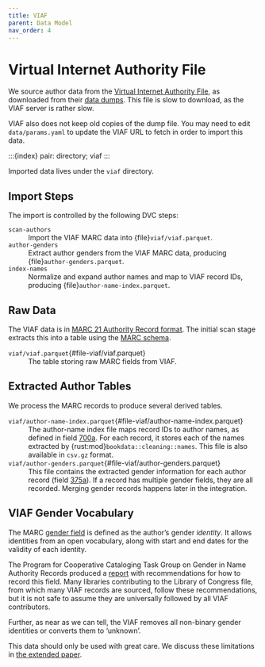 ```yaml
---
title: VIAF
parent: Data Model
nav_order: 4
---
```


# Virtual Internet Authority File

We source author data from the [Virtual Internet Authority File](http://viaf.org), as downloaded from
their [data dumps](http://viaf.org/viaf/data).  This file is slow to download, as the VIAF server is
rather slow.

:::{note}
VIAF also does not keep old copies of the dump file.  You may need to edit
`data/params.yaml` to update the VIAF URL to fetch in order to import this data.
:::

:::{index} pair: directory; viaf
:::

Imported data lives under the `viaf` directory.

## Import Steps

The import is controlled by the following DVC steps:

`scan-authors`
:   Import the VIAF MARC data into {file}`viaf/viaf.parquet`.

`author-genders`
:   Extract author genders from the VIAF MARC data, producing {file}`author-genders.parquet`.

`index-names`
:   Normalize and expand author names and map to VIAF record IDs, producing {file}`author-name-index.parquet`.

## Raw Data

The VIAF data is in [MARC 21 Authority Record format](https://www.loc.gov/marc/authority/).  The initial
scan stage extracts this into a table using the [MARC schema](marc-format).

`viaf/viaf.parquet`{#file-viaf/viaf.parquet}
:   The table storing raw MARC fields from VIAF.


## Extracted Author Tables

We process the MARC records to produce several derived tables.

`viaf/author-name-index.parquet`{#file-viaf/author-name-index.parquet}
:   The author-name index file maps record IDs to author names, as defined in field [700a][].  For each record, it stores each of the
names extracted by {rust:mod}`bookdata::cleaning::names`.  This file is also available in `csv.gz` format.


`viaf/author-genders.parquet`{#file-viaf/author-genders.parquet}
:   This file contains the extracted gender information for each author record (field [375a][]).  If a record has multiple
gender fields, they are all recorded.  Merging gender records happens later in the integration.


[700a]: https://www.loc.gov/marc/authority/ad700.html
[375a]: https://www.loc.gov/marc/authority/ad375.html

## VIAF Gender Vocabulary

The MARC [gender field][375a] is defined as the author's gender *identity*.  It
allows identities from an open vocabulary, along with start and end dates for
the validity of each identity.

The Program for Cooperative Cataloging Task Group on Gender in Name Authority Records produced a
[report](https://www.loc.gov/aba/pcc/documents/Gender_375%20field_RecommendationReport.pdf) with
recommendations for how to record this field.  Many libraries contributing to the Library of Congress
file, from which many VIAF records are sourced, follow these recommendations, but it is not safe
to assume they are universally followed by all VIAF contributors.

Further, as near as we can tell, the VIAF removes all non-binary gender identities or converts them
to ‘unknown’.

This data should only be used with great care.  We discuss these limitations in
[the extended paper](https://md.ekstrandom.net/pubs/bag-extended).
